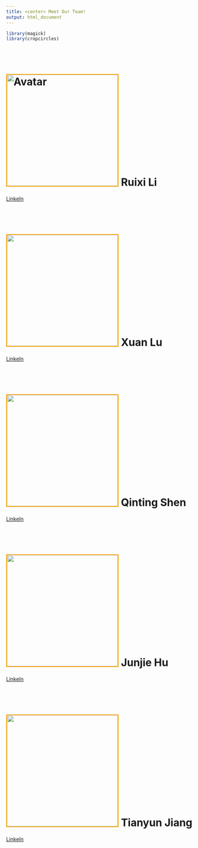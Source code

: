 ```yaml
---
title: <center> Meet Our Team!
output: html_document
---
```


```r
library(magick)
library(cropcircles)


```



<br></br>

# <img src="team_photo/rl.jpg" alt="Avatar" width="300" height="300" style="border:2px solid orange"> Ruixi Li
[LinkeIn](https://www.linkedin.com/in/ruixi-li-/)

<br></br>

# <img src="team_photo/xl.jpg" width="300" height="300" style="border:2px solid orange"> Xuan Lu
[LinkeIn](www.linkedin.com/in/kristal-xuan-lu)

<br></br>

# <img src="team_photo/qs.jpg" width="300" height="300" style="border:2px solid orange"> Qinting Shen
[LinkeIn](https://www.linkedin.com/in/qinting-shen/)

<br></br>

# <img src="team_photo/hjj.jpg" width="300" height="300" style="border:2px solid orange"> Junjie Hu
[LinkeIn](https://www.linkedin.com/in/junjie-hu-457161264/)

<br></br>

# <img src="team_photo/tj.jpg" width="300" height="300" style="border:2px solid orange"> Tianyun Jiang
[LinkeIn](https://www.linkedin.com/in/tianyun-jiang/)




